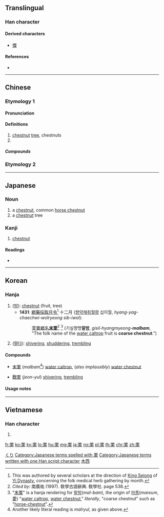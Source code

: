 {{character info/new}}
{{also|慄|粟}}
==Translingual==

===Han character===
{{Han char|rn=75|rad=木|as=06|sn=10|four=10904|canj=MWD|ids=⿱覀木}}

====Derived characters====
* [[慄]]

====References====
* {{Han ref|kx=0522.050|dkj=14695|dj=0910.130|hdz=21195.090|uh=6817|ud=26647|bh=AEDF|bd=44767}}

----

==Chinese==
{{zh-forms|栗}}

===Etymology 1===

====Pronunciation====
{{zh-pron
|m=lì
|c=leot6
|mn=lek
|mc=y
|oc=y
|cat=n,pn
}}

====Definitions====
{{zh-hanzi}}

# [[chestnut]] [[tree]], chestnuts
# {{surname|lang=zh}}

=====Compounds=====
{{zh-der|不寒而栗|仡栗|栗鼠|栗鑿|栗子|栗爆|栗栗|栗烈|毛栗子|栗暴|栗慄|火中取栗|板栗|炒栗子|栗喇|栗薪|栗色|栗碌|栗栗不安|栗尾|栗苞|縮栗|醋栗|雞皮栗子|馬拉巴栗|股栗|芧栗|糖炒栗子|繭栗}}

===Etymology 2===
{{zh-see|慄}}

----

==Japanese==

===Noun===
{{ja-noun|くり}}

# a [[chestnut]], common [[horse chestnut]]
# a [[chestnut]] tree

===Kanji===
{{ja-kanji|grade=|rs=木06}}

# [[chestnut]]

====Readings====
* {{ja-readings|goon=[[りち]] (richi)|kanon=[[りつ]] (ritsu)|kun=[[くり]] (kuri)|nanori=[[くり]] (kuri)}}

[[Category:Japanese basic words|くり]]
[[Category:Japanese terms spelled with 栗]]
[[Category:Japanese terms written with one Han script character]]

----

==Korean==

===Hanja===
{{ko-hanja|hangeul=[[률]], [[율]]|eumhun=|rv=ryul, yul|mr=ryul, yul|y=lyul, yul}}

# ([[밤#Etymology 2|밤]]): [[chestnut]] (fruit, tree)
#* '''1431''': [[鄕藥採取月令]]<ref>This was authored by several scholars at the direction of [[w:King Sejong|King Sejong]] of [[w:Yi Dynasty|Yi Dynasty]], concerning the folk medical herb gathering by month. </ref> 十二月 ([[향약채취월령]] 십이월, ''hyang-yag-chaechwi-wolryeong sib-iwol''):
#*: [[芰]][[實]][[鄕]][[名]]'''[[末]][[栗]]'''<ref>''Cited by'': 南廣祐 (1997). 敎學古語辭典. 敎學社. page 538. </ref> <ref>"[[末]][[栗]]" is a hanja rendering for [[말밤]](''mal-bam''), the origin of [[마름]](''mareum'', [[菱]]) "[[water caltrop]], [[water chestnut]]," ''literally'', "coarse chestnut" such as "[[horse-chestnut]]". </ref> (기실향명'''말밤''', ''gisil-hyangmyeong-'''malbam''''', "The folk name of the [[water caltrop]] fruit is '''coarse chestnut'''.")
# ([[떨다]]): [[shiver]]ing, [[shudder]]ing, [[tremble|trembling]]

====Compounds====
{{top2}}
* [[末栗]] (''malbam''<ref>Another likely literal reading is ''malryul'', as given above. </ref>) [[water caltrop]], (''also implausibly'') [[water chestnut]]
{{mid2}}
* [[戰栗]] (''jeon-yul'') [[shiver]]ing, [[tremble|trembling]]
{{bottom}}

====Usage notes====
<references />

----

==Vietnamese==

===Han character===
{{vi-hantu|lật|rs=木06}}

# {{defn|lang=vi|sort=木06}}

[[Category:CJKV simplified characters which already existed as traditional characters|木西]]

[[fr:栗]]
[[ko:栗]]
[[ky:栗]]
[[lo:栗]]
[[hu:栗]]
[[mg:栗]]
[[ja:栗]]
[[no:栗]]
[[pl:栗]]
[[th:栗]]
[[chr:栗]]
[[zh:栗]]